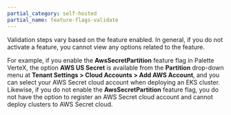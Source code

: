 ```yaml
---
partial_category: self-hosted
partial_name: feature-flags-validate
---
```


Validation steps vary based on the feature enabled. In general, if you do not activate a feature, you cannot view any
options related to the feature.

For example, if you enable the **AwsSecretPartition** feature flag in Palette VerteX, the option **AWS US Secret** is
available from the **Partition** drop-down menu at **Tenant Settings > Cloud Accounts > Add AWS Account**, and you can
select your AWS Secret cloud account when deploying an EKS cluster. Likewise, if you do not enable the
**AwsSecretPartition** feature flag, you do not have the option to register an AWS Secret cloud account and cannot
deploy clusters to AWS Secret cloud.